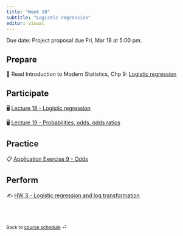 ```yaml
---
title: "Week 10"
subtitle: "Logistic regression"
editor: visual
---
```


::: callout-important
Due date: Project proposal due Fri, Mar 18 at 5:00 pm.
:::

## Prepare

📖 Read Introduction to Modern Statistics, Chp 9: [Logistic regression](https://openintro-ims.netlify.app/model-logistic.html)

## Participate

🖥️ [Lecture 18 - Logistic regression](/slides/lec-18.html)

🖥️ [Lecture 19 - Probabilities, odds, odds ratios](/slides/lec-18.html)

## Practice

📋 [Application Exercise 9 - Odds](/ae/ae-9-odds.html)

## Perform

✍️ [HW 3 - Logistic regression and log transformation](/hw/hw-3.html)

<br><br>

::: {style="font-size: 0.875em;"}
Back to [course schedule](/ "Course schedule") ⏎
:::

